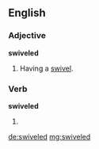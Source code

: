 ==English==

===Adjective===
'''swiveled'''

# Having a [[swivel]].

===Verb===
'''swiveled'''

# {{US}} {{past of|swivel}}

[[de:swiveled]]
[[mg:swiveled]]